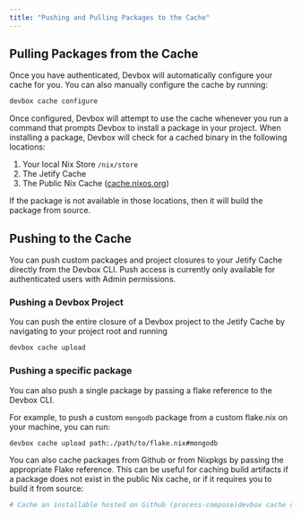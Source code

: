 ```yaml
---
title: "Pushing and Pulling Packages to the Cache"
---
```


## Pulling Packages from the Cache[​](#pulling-packages-from-the-cache "Direct link to Pulling Packages from the Cache")

Once you have authenticated, Devbox will automatically configure your cache for you. You can also
manually configure the cache by running:

```bash
devbox cache configure
```

Once configured, Devbox will attempt to use the cache whenever you run a command that prompts Devbox
to install a package in your project. When installing a package, Devbox will check for a cached
binary in the following locations:

1. Your local Nix Store `/nix/store`
2. The Jetify Cache
3. The Public Nix Cache ([cache.nixos.org](https://cache.nixos.org))

If the package is not available in those locations, then it will build the package from source.

## Pushing to the Cache[​](#pushing-to-the-cache "Direct link to Pushing to the Cache")

You can push custom packages and project closures to your Jetify Cache directly from the Devbox CLI.
Push access is currently only available for authenticated users with Admin permissions.

### **Pushing a Devbox Project**[​](#pushing-a-devbox-project "Direct link to pushing-a-devbox-project")

You can push the entire closure of a Devbox project to the Jetify Cache by navigating to your
project root and running

```bash
devbox cache upload
```

### Pushing a specific package[​](#pushing-a-specific-package "Direct link to Pushing a specific package")

You can also push a single package by passing a flake reference to the Devbox CLI.

For example, to push a custom `mongodb` package from a custom flake.nix on your machine, you can
run:

```bash
devbox cache upload path:./path/to/flake.nix#mongodb
```

You can also cache packages from Github or from Nixpkgs by passing the appropriate Flake reference.
This can be useful for caching build artifacts if a package does not exist in the public Nix cache,
or if it requires you to build it from source:

```bash
# Cache an installable hosted on Github (process-compose)devbox cache upload github:F1bonnac1/process-compose# Cache a package from nixpkgsdevbox cache upload nixpkgs#mongodb
```
